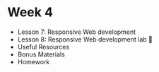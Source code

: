 
# Week 4

- Lesson 7: <Link to="/week-4/lesson-7">Responsive Web development</Link>
- Lesson 8: <Link to="/week-4/lesson-8">Responsive Web development lab 🧪</Link>
- Useful Resources
- Bonus Materials
- Homework
